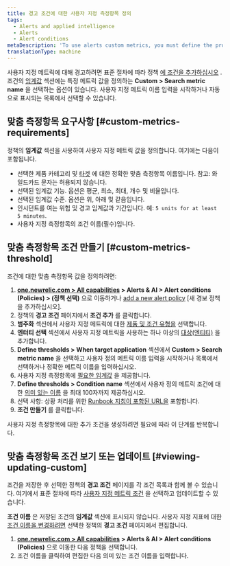 ```yaml
---
title: 경고 조건에 대한 사용자 지정 측정항목 정의
tags:
  - Alerts and applied intelligence
  - Alerts
  - Alert conditions
metaDescription: 'To use alerts custom metrics, you must define the product and entity, select the exact custom metric name, and define the thresholds.'
translationType: machine
---
```


사용자 지정 메트릭에 대해 경고하려면 표준 절차에 따라 정책 [에 조건을 추가하십시오](/docs/alerts/new-relic-alerts-beta/configuring-alert-policies/define-alert-conditions) . 조건의 [임계값](/docs/alerts/new-relic-alerts-beta/configuring-alert-policies/define-thresholds-trigger-alert) 섹션에는 특정 메트릭 값을 정의하는 **Custom > Search metric name** 을 선택하는 옵션이 있습니다. 사용자 지정 메트릭 이름 입력을 시작하거나 자동으로 표시되는 목록에서 선택할 수 있습니다.

## 맞춤 측정항목 요구사항 [#custom-metrics-requirements]

정책의 **임계값** 섹션을 사용하여 사용자 지정 메트릭 값을 정의합니다. 여기에는 다음이 포함됩니다.

* 선택한 제품 카테고리 및 [타겟](/docs/alerts/new-relic-alerts-beta/configuring-alert-policies/select-product-targets-alert-condition) 에 대한 정확한 맞춤 측정항목 이름입니다. 참고: 와일드카드 문자는 허용되지 않습니다.
* 선택된 임계값 기능. 옵션은 평균, 최소, 최대, 개수 및 비율입니다.
* 선택된 임계값 수준. 옵션은 위, 아래 및 같음입니다.
* 인시던트를 여는 위험 및 경고 임계값과 기간입니다. 예: `5 units for at least 5 minutes`.
* 사용자 지정 측정항목의 조건 이름(필수)입니다.

## 맞춤 측정항목 조건 만들기 [#custom-metrics-threshold]

조건에 대한 맞춤 측정항목 값을 정의하려면:

1. **[one.newrelic.com > All capabilities](https://one.newrelic.com/all-capabilities) > Alerts & AI > Alert conditions (Policies) > (정책 선택)** 으로 이동하거나 [add a new alert policy](/docs/alerts/new-relic-alerts-beta/configuring-alert-policies/name-or-rename-alert-policy) \[새 경보 정책을 추가하십시오].
2. 정책의 **경고 조건** 페이지에서 **조건 추가** 를 클릭합니다.
3. **범주화** 섹션에서 사용자 지정 메트릭에 대한 [제품 및 조건 유형을](/docs/alerts/new-relic-alerts-beta/configuring-alert-policies/define-alert-conditions) 선택합니다.
4. **엔터티 선택** 섹션에서 사용자 지정 메트릭을 사용하는 하나 이상의 [대상(엔티티)](/docs/alerts/new-relic-alerts-beta/configuring-alert-policies/select-product-targets-alert-condition) 을 추가합니다.
5. **Define thresholds > When target application** 섹션에서 **Custom > Search metric name** 을 선택하고 사용자 정의 메트릭 이름 입력을 시작하거나 목록에서 선택하거나 정확한 메트릭 이름을 입력하십시오.
6. 사용자 지정 측정항목에 [필요한 임계값](#custom-metrics-requirements) 을 제공합니다.
7. **Define thresholds > Condition name** 섹션에서 사용자 정의 메트릭 조건에 대한 [의미 있는 이름](/docs/alerts/new-relic-alerts-beta/configuring-alert-policies/define-alert-conditions#best-practices-conditions) 을 최대 100자까지 제공하십시오.
8. 선택 사항: 상황 처리를 위한 [Runbook 지침이 포함된 URL을](/docs/alerts/new-relic-alerts-beta/reviewing-alert-incidents/provide-runbook-instructions-alerts) 포함합니다.
9. **조건 만들기** 를 클릭합니다.

사용자 지정 측정항목에 대한 추가 조건을 생성하려면 필요에 따라 이 단계를 반복합니다.

## 맞춤 측정항목 조건 보기 또는 업데이트 [#viewing-updating-custom]

조건을 저장한 후 선택한 정책의 **경고 조건** 페이지를 각 조건 목록과 함께 볼 수 있습니다. 여기에서 표준 절차에 따라 [사용자 지정 메트릭 조건](#custom-metrics-threshold) 을 선택하고 업데이트할 수 있습니다.

**조건 이름** 은 저장된 조건의 **임계값** 섹션에 표시되지 않습니다. 사용자 지정 지표에 대한 [조건 이름을 변경하려면](/docs/alerts/new-relic-alerts-beta/configuring-alert-policies/define-alert-conditions#rename-condition) 선택한 정책의 **경고 조건** 페이지에서 편집합니다.

1. **[one.newrelic.com > All capabilities](https://one.newrelic.com/all-capabilities) > Alerts & AI > Alert conditions (Policies)** 으로 이동한 다음 정책을 선택합니다.
2. 조건 이름을 클릭하여 편집한 다음 의미 있는 조건 이름을 입력합니다.